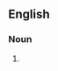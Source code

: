 {{also|farding-bags}}

==English==

===Noun===
{{head|en|noun plural form}}

# {{plural of|fardingbag|lang=en}}